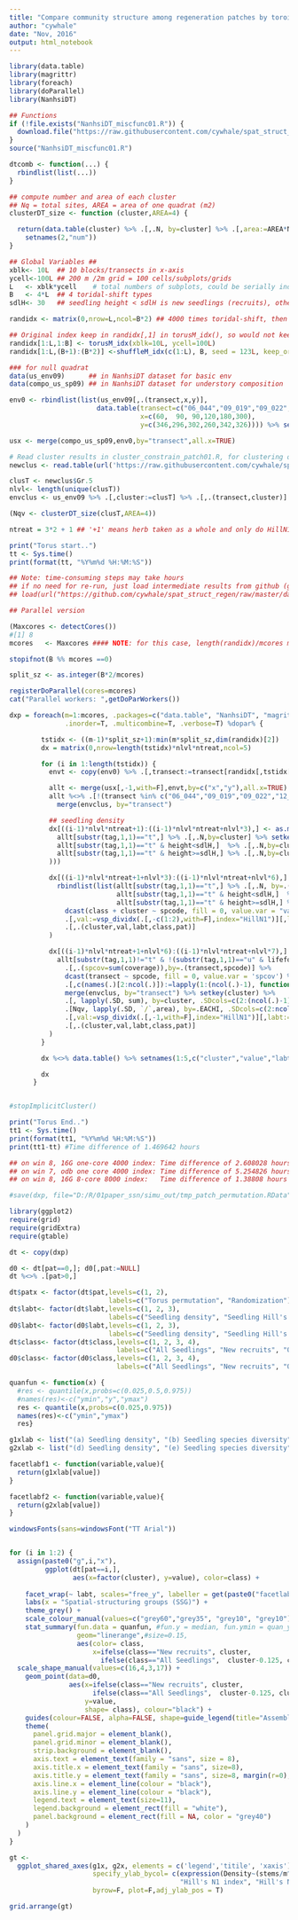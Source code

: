 ---
title: "Compare community structure among regeneration patches by toroidal and complete permutation"
author: "cywhale"
date: "Nov, 2016"
output: html_notebook
---

```{r functions and variables used, echo=TRUE}
library(data.table)
library(magrittr)
library(foreach)
library(doParallel)
library(NanhsiDT)

## Functions
if (!file.exists("NanhsiDT_miscfunc01.R")) {
  download.file("https://raw.githubusercontent.com/cywhale/spat_struct_regen/master/code/NanhsiDT_miscfunc01.R",  "NanhsiDT_miscfunc01.R")
}
source("NanhsiDT_miscfunc01.R")

dtcomb <- function(...) {
  rbindlist(list(...))
}

## compute number and area of each cluster
## Nq = total sites, AREA = area of one quadrat (m2)
clusterDT_size <- function (cluster,AREA=4) {

  return(data.table(cluster) %>% .[,.N, by=cluster] %>% .[,area:=AREA*N] %>% 
    setnames(2,"num"))
}

## Global Variables ##
xblk<- 10L  ## 10 blocks/transects in x-axis
ycell<-100L ## 200 m /2m grid = 100 cells/subplots/grids
L   <- xblk*ycell    # total numbers of subplots, could be serially indexed
B   <- 4*L  ## 4 toridal-shift types
sdlH<- 30   ## seedling height < sdlH is new seedlings (recruits), otherwise older seedlings

randidx <- matrix(0,nrow=L,ncol=B*2) ## 4000 times toridal-shift, then 4000 times randomization maps

## Original index keep in randidx[,1] in torusM_idx(), so would not keep twice in shuffleM_idx()
randidx[1:L,1:B] <- torusM_idx(xblk=10L, ycell=100L)
randidx[1:L,(B+1):(B*2)] <-shuffleM_idx(c(1:L), B, seed = 123L, keep_origin = FALSE, index_only = FALSE)

### for null quadrat 
data(us_env09)      ## in NanhsiDT dataset for basic env
data(compo_us_sp09) ## in NanhsiDT dataset for understory composition

env0 <- rbindlist(list(us_env09[,.(transect,x,y)],
                      data.table(transect=c("06_044","09_019","09_022","12_001","18_042","30_034"),
                                 x=c(60,  90, 90,120,180,300),
                                 y=c(346,296,302,260,342,326)))) %>% setkey(transect) %>% setorder(x,y)

usx <- merge(compo_us_sp09,env0,by="transect",all.x=TRUE)

# Read cluster results in cluster_constrain_patch01.R, for clustering of sites.
newclus <- read.table(url('https://raw.githubusercontent.com/cywhale/spat_struct_regen/master/dataset/const_clust_grp01.csv'), header=T,na.string="",sep=",")

clusT <- newclus$Gr.5 
nlvl<- length(unique(clusT))
envclus <- us_env09 %>% .[,cluster:=clusT] %>% .[,.(transect,cluster)]

(Nqv <- clusterDT_size(clusT,AREA=4))

ntreat = 3*2 + 1 ## '+1' means herb taken as a whole and only do HillN1,  but seedling split into three class and evaluate density and HillN1 (3*2)

print("Torus start..")
tt <- Sys.time()
print(format(tt, "%Y%m%d %H:%M:%S"))

## Note: time-consuming steps may take hours
## if no need for re-run, just load intermediate results from github (get R object "dxp"", in the following codes)
## load(url("https://github.com/cywhale/spat_struct_regen/raw/master/dataset/tmp_patch_permutation.RData"))

## Parallel version

(Maxcores <- detectCores())
#[1] 8
mcores   <- Maxcores #### NOTE: for this case, length(randidx)/mcores must be integer

stopifnot(B %% mcores ==0)

split_sz <- as.integer(B*2/mcores)

registerDoParallel(cores=mcores)
cat("Parallel workers: ",getDoParWorkers())

dxp = foreach(m=1:mcores, .packages=c("data.table", "NanhsiDT", "magrittr"), .combine="dtcomb",
              .inorder=T, .multicombine=T, .verbose=T) %dopar% {

        tstidx <- ((m-1)*split_sz+1):min(m*split_sz,dim(randidx)[2])
        dx = matrix(0,nrow=length(tstidx)*nlvl*ntreat,ncol=5)

        for (i in 1:length(tstidx)) {
          envt <- copy(env0) %>% .[,transect:=transect[randidx[,tstidx[i]]]]

          allt <- merge(usx[,-1,with=F],envt,by=c("x","y"),all.x=TRUE) ##Notice: only shuffle "transect"_index, but "x","y" remain the same!!
          allt %<>% .[!(transect %in% c("06_044","09_019","09_022","12_001","18_042","30_034")),] %>%
            merge(envclus, by="transect")

          ## seedling density
          dx[((i-1)*nlvl*ntreat+1):((i-1)*nlvl*ntreat+nlvl*3),] <- as.matrix(rbindlist(list(
            allt[substr(tag,1,1)=="t",] %>% .[,.N,by=cluster] %>% setkey(cluster) %>% .[Nqv] %>% .[,val:=N/area] %>% .[,.(cluster,val)] %>% .[,labt:=1][,class:=1][pat:=ifelse(tstidx[i]==1, 0L, ifelse(tstidx[i]>B, 2L, 1L))], ## density of all seedlings
            allt[substr(tag,1,1)=="t" & height<sdlH,]  %>% .[,.N,by=cluster] %>% setkey(cluster) %>% .[Nqv] %>% .[,val:=N/area] %>% .[,.(cluster,val)] %>% .[,labt:=1][,class:=2][pat:=ifelse(tstidx[i]==1, 0L, ifelse(tstidx[i]>B, 2L, 1L))], ## density of recruit, sdl height< 30cm
            allt[substr(tag,1,1)=="t" & height>=sdlH,] %>% .[,.N,by=cluster] %>% setkey(cluster) %>% .[Nqv] %>% .[,val:=N/area] %>% .[,.(cluster,val)] %>% .[,labt:=1][,class:=3][pat:=ifelse(tstidx[i]==1, 0L, ifelse(tstidx[i]>B, 2L, 1L))]  ## density of older sdl, height>= 30cm
          )))

          dx[((i-1)*nlvl*ntreat+1+nlvl*3):((i-1)*nlvl*ntreat+nlvl*6),] <- as.matrix(
            rbindlist(list(allt[substr(tag,1,1)=="t",] %>% .[,.N, by=.(cluster,spcode)] %>% setkey(cluster) %>% .[Nqv] %>% .[,val:=N/area][class:=1] %>% .[,.(cluster,spcode,val,class)],
                           allt[substr(tag,1,1)=="t" & height<sdlH,]  %>% .[,.N, by=.(cluster,spcode)] %>% setkey(cluster) %>% .[Nqv] %>% .[,val:=N/area][class:=2] %>% .[,.(cluster,spcode,val,class)],
                           allt[substr(tag,1,1)=="t" & height>=sdlH,] %>% .[,.N, by=.(cluster,spcode)] %>% setkey(cluster) %>% .[Nqv] %>% .[,val:=N/area][class:=3] %>% .[,.(cluster,spcode,val,class)])) %>%
              dcast(class + cluster ~ spcode, fill = 0, value.var = "val", sep="") %>%
              .[,val:=vsp_dividx(.[,-c(1:2),with=F],index="HillN1")][,labt:=2][pat:=ifelse(tstidx[i]==1, 0L, ifelse(tstidx[i]>B, 2L, 1L))] %>%
              .[,.(cluster,val,labt,class,pat)]
          )

          dx[((i-1)*nlvl*ntreat+1+nlvl*6):((i-1)*nlvl*ntreat+nlvl*7),] <- as.matrix(
            allt[substr(tag,1,1)!="t" & !(substr(tag,1,1)=="u" & lifeform=="T"), ] %>% .[,.(transect,spcode,coverage)] %>%
              .[,.(spcov=sum(coverage)),by=.(transect,spcode)] %>%
              dcast(transect ~ spcode, fill = 0, value.var = 'spcov') %>%
              .[,c(names(.)[2:ncol(.)]):=lapply(1:(ncol(.)-1), function(i) sweepM_rsum(as.matrix(.[,-1,with=FALSE]))[,i])] %>%
              merge(envclus, by="transect") %>% setkey(cluster) %>%
              .[, lapply(.SD, sum), by=cluster, .SDcols=c(2:(ncol(.)-1))] %>%
              .[Nqv, lapply(.SD, `/`,area), by=.EACHI, .SDcols=c(2:ncol(.))] %>%
              .[,val:=vsp_dividx(.[,-1,with=F],index="HillN1")][,labt:=3][,class:=4][pat:=ifelse(tstidx[i]==1, 0L, ifelse(tstidx[i]>B, 2L, 1L))] %>%
              .[,.(cluster,val,labt,class,pat)]
          )
        }

        dx %<>% data.table() %>% setnames(1:5,c("cluster","value","labt","class","pat"))

        dx
      }


#stopImplicitCluster()

print("Torus End..")
tt1 <- Sys.time()
print(format(tt1, "%Y%m%d %H:%M:%S"))
print(tt1-tt) #Time difference of 1.469642 hours

## on win 8, 16G one-core 4000 index: Time difference of 2.608028 hours ################
## on win 7, odb one core 4000 index: Time difference of 5.254826 hours ################
## on win 8, 16G 8-core 8000 index:   Time difference of 1.38808 hours  ################

#save(dxp, file="D:/R/01paper_ssn/simu_out/tmp_patch_permutation.RData")

```
```{r plot functions for compare differences among regeneration patches, echo=F}
library(ggplot2)
require(grid)
require(gridExtra)
require(gtable)

dt <- copy(dxp)

d0 <- dt[pat==0,]; d0[,pat:=NULL]
dt %<>% .[pat>0,]

dt$patx <- factor(dt$pat,levels=c(1, 2), 
                         labels=c("Torus permutation", "Randomization"))
dt$labt<- factor(dt$labt,levels=c(1, 2, 3), 
                         labels=c("Seedling density", "Seedling Hill's N1 index", "Understory Hill's N1 index"))
d0$labt<- factor(d0$labt,levels=c(1, 2, 3), 
                         labels=c("Seedling density", "Seedling Hill's N1 index", "Understory Hill's N1 index"))
dt$class<- factor(dt$class,levels=c(1, 2, 3, 4), 
                           labels=c("All Seedlings", "New recruits", "Older seedlings", "Understory"))
d0$class<- factor(d0$class,levels=c(1, 2, 3, 4), 
                           labels=c("All Seedlings", "New recruits", "Older seedlings", "Understory"))

quanfun <- function(x) {
  #res <- quantile(x,probs=c(0.025,0.5,0.975))
  #names(res)<-c("ymin","y","ymax")
  res <- quantile(x,probs=c(0.025,0.975))
  names(res)<-c("ymin","ymax")
  res}

g1xlab <- list("(a) Seedling density", "(b) Seedling species diversity", "(c) Understory species diversity")
g2xlab <- list("(d) Seedling density", "(e) Seedling species diversity", "(f) Understory species diversity")

facetlabf1 <- function(variable,value){
  return(g1xlab[value])
}

facetlabf2 <- function(variable,value){
  return(g2xlab[value])
}

windowsFonts(sans=windowsFont("TT Arial"))


for (i in 1:2) {
  assign(paste0("g",i,"x"), 
         ggplot(dt[pat==i,],
                aes(x=factor(cluster), y=value), color=class) +
    
    facet_wrap(~ labt, scales="free_y", labeller = get(paste0("facetlabf",i))) +
    labs(x = "Spatial-structuring groups (SSG)") +
    theme_grey() +
    scale_colour_manual(values=c("grey60","grey35", "grey10", "grey10")) +
    stat_summary(fun.data = quanfun, #fun.y = median, fun.ymin = quan_y05, fun.ymax = quan_y95,
                 geom="linerange",#size=0.15,
                 aes(color= class,
                     x=ifelse(class=="New recruits", cluster,
                       ifelse(class=="All Seedlings",  cluster-0.125, cluster+0.125)))) +
  scale_shape_manual(values=c(16,4,3,17)) +
    geom_point(data=d0,
               aes(x=ifelse(class=="New recruits", cluster,
                     ifelse(class=="All Seedlings",  cluster-0.125, cluster+0.125)), 
                   y=value,
                   shape= class), colour="black") +
    guides(colour=FALSE, alpha=FALSE, shape=guide_legend(title="Assemblages")) +
    theme(
      panel.grid.major = element_blank(), 
      panel.grid.minor = element_blank(),
      strip.background = element_blank(),
      axis.text = element_text(family = "sans", size = 8),
      axis.title.x = element_text(family = "sans", size=8),
      axis.title.y = element_text(family = "sans", size=8, margin(r=0),vjust=0.6), 
      axis.line.x = element_line(colour = "black"),
      axis.line.y = element_line(colour = "black"),
      legend.text = element_text(size=11), 
      legend.background = element_rect(fill = "white"),
      panel.background = element_rect(fill = NA, color = "grey40")
    ) 
  )
}
```
``` {r Fig4 in my paper, echo=T}
gt <- 
  ggplot_shared_axes(g1x, g2x, elements = c('legend','titile', 'xaxis'), 
                     specify_ylab_bycol= c(expression(Density~(stems/m^{2})),  
                                           "Hill's N1 index", "Hill's N1 index"),
                     byrow=F, plot=F,adj_ylab_pos = T) 

grid.arrange(gt)

```
